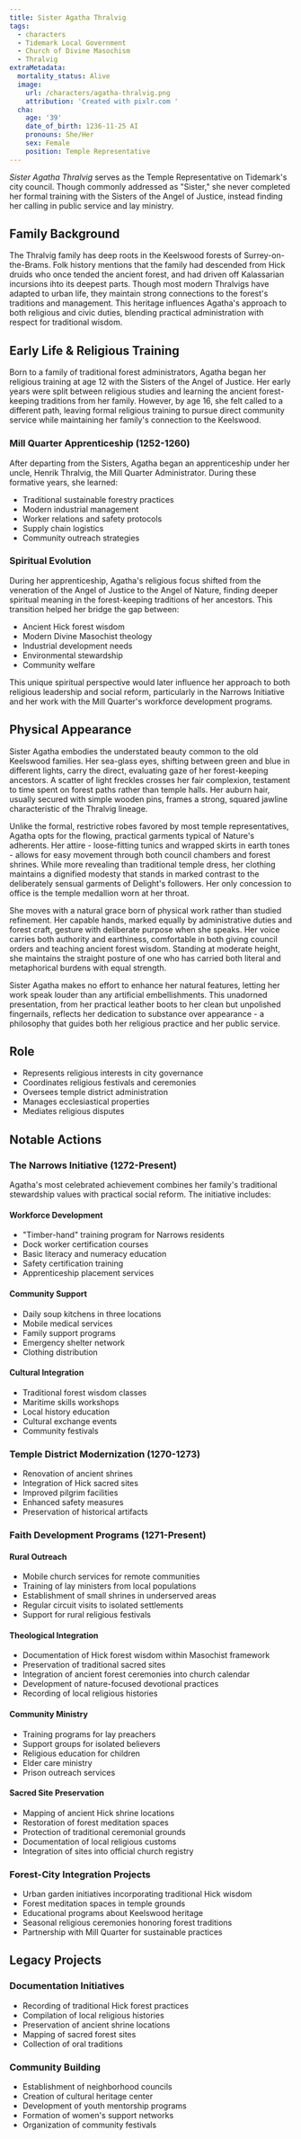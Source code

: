 ```yaml
---
title: Sister Agatha Thralvig
tags:
  - characters
  - Tidemark Local Government
  - Church of Divine Masochism
  - Thralvig
extraMetadata:
  mortality_status: Alive
  image:
    url: /characters/agatha-thralvig.png
    attribution: 'Created with pixlr.com '
  cha:
    age: '39'
    date_of_birth: 1236-11-25 AI
    pronouns: She/Her
    sex: Female
    position: Temple Representative
---
```



_Sister Agatha Thralvig_ serves as the Temple Representative on Tidemark's city
council. Though commonly addressed as "Sister," she never completed her formal
training with the Sisters of the Angel of Justice, instead finding her calling
in public service and lay ministry.

## Family Background

The Thralvig family has deep roots in the Keelswood forests of
Surrey-on-the-Brams. Folk history mentions that the family had descended from
Hick druids who once tended the ancient forest, and had driven off Kalassarian
incursions ihto its deepest parts. Though most modern Thralvigs have adapted to
urban life, they maintain strong connections to the forest's traditions and
management. This heritage influences Agatha's approach to both religious and
civic duties, blending practical administration with respect for traditional
wisdom.

## Early Life & Religious Training

Born to a family of traditional forest administrators, Agatha began her
religious training at age 12 with the Sisters of the Angel of Justice. Her early
years were split between religious studies and learning the ancient
forest-keeping traditions from her family. However, by age 16, she felt called
to a different path, leaving formal religious training to pursue direct
community service while maintaining her family's connection to the Keelswood.

### Mill Quarter Apprenticeship (1252-1260)

After departing from the Sisters, Agatha began an apprenticeship under her
uncle, Henrik Thralvig, the Mill Quarter Administrator. During these formative
years, she learned:

- Traditional sustainable forestry practices
- Modern industrial management
- Worker relations and safety protocols
- Supply chain logistics
- Community outreach strategies

### Spiritual Evolution

During her apprenticeship, Agatha's religious focus shifted from the veneration
of the Angel of Justice to the Angel of Nature, finding deeper spiritual meaning
in the forest-keeping traditions of her ancestors. This transition helped her
bridge the gap between:

- Ancient Hick forest wisdom
- Modern Divine Masochist theology
- Industrial development needs
- Environmental stewardship
- Community welfare

This unique spiritual perspective would later influence her approach to both
religious leadership and social reform, particularly in the Narrows Initiative
and her work with the Mill Quarter's workforce development programs.

## Physical Appearance

Sister Agatha embodies the understated beauty common to the old Keelswood
families. Her sea-glass eyes, shifting between green and blue in different
lights, carry the direct, evaluating gaze of her forest-keeping ancestors. A
scatter of light freckles crosses her fair complexion, testament to time spent
on forest paths rather than temple halls. Her auburn hair, usually secured with
simple wooden pins, frames a strong, squared jawline characteristic of the
Thralvig lineage.

Unlike the formal, restrictive robes favored by most temple representatives,
Agatha opts for the flowing, practical garments typical of Nature's adherents.
Her attire - loose-fitting tunics and wrapped skirts in earth tones - allows for
easy movement through both council chambers and forest shrines. While more
revealing than traditional temple dress, her clothing maintains a dignified
modesty that stands in marked contrast to the deliberately sensual garments of
Delight's followers. Her only concession to office is the temple medallion worn
at her throat.

She moves with a natural grace born of physical work rather than studied
refinement. Her capable hands, marked equally by administrative duties and
forest craft, gesture with deliberate purpose when she speaks. Her voice carries
both authority and earthiness, comfortable in both giving council orders and
teaching ancient forest wisdom. Standing at moderate height, she maintains the
straight posture of one who has carried both literal and metaphorical burdens
with equal strength.

Sister Agatha makes no effort to enhance her natural features, letting her work
speak louder than any artificial embellishments. This unadorned presentation,
from her practical leather boots to her clean but unpolished fingernails,
reflects her dedication to substance over appearance - a philosophy that guides
both her religious practice and her public service.

## Role

- Represents religious interests in city governance
- Coordinates religious festivals and ceremonies
- Oversees temple district administration
- Manages ecclesiastical properties
- Mediates religious disputes

## Notable Actions

### The Narrows Initiative (1272-Present)

Agatha's most celebrated achievement combines her family's traditional
stewardship values with practical social reform. The initiative includes:

#### Workforce Development

- "Timber-hand" training program for Narrows residents
- Dock worker certification courses
- Basic literacy and numeracy education
- Safety certification training
- Apprenticeship placement services

#### Community Support

- Daily soup kitchens in three locations
- Mobile medical services
- Family support programs
- Emergency shelter network
- Clothing distribution

#### Cultural Integration

- Traditional forest wisdom classes
- Maritime skills workshops
- Local history education
- Cultural exchange events
- Community festivals

### Temple District Modernization (1270-1273)

- Renovation of ancient shrines
- Integration of Hick sacred sites
- Improved pilgrim facilities
- Enhanced safety measures
- Preservation of historical artifacts

### Faith Development Programs (1271-Present)

#### Rural Outreach

- Mobile church services for remote communities
- Training of lay ministers from local populations
- Establishment of small shrines in underserved areas
- Regular circuit visits to isolated settlements
- Support for rural religious festivals

#### Theological Integration

- Documentation of Hick forest wisdom within Masochist framework
- Preservation of traditional sacred sites
- Integration of ancient forest ceremonies into church calendar
- Development of nature-focused devotional practices
- Recording of local religious histories

#### Community Ministry

- Training programs for lay preachers
- Support groups for isolated believers
- Religious education for children
- Elder care ministry
- Prison outreach services

#### Sacred Site Preservation

- Mapping of ancient Hick shrine locations
- Restoration of forest meditation spaces
- Protection of traditional ceremonial grounds
- Documentation of local religious customs
- Integration of sites into official church registry

### Forest-City Integration Projects

- Urban garden initiatives incorporating traditional Hick wisdom
- Forest meditation spaces in temple grounds
- Educational programs about Keelswood heritage
- Seasonal religious ceremonies honoring forest traditions
- Partnership with Mill Quarter for sustainable practices

## Legacy Projects

### Documentation Initiatives

- Recording of traditional Hick forest practices
- Compilation of local religious histories
- Preservation of ancient shrine locations
- Mapping of sacred forest sites
- Collection of oral traditions

### Community Building

- Establishment of neighborhood councils
- Creation of cultural heritage center
- Development of youth mentorship programs
- Formation of women's support networks
- Organization of community festivals
